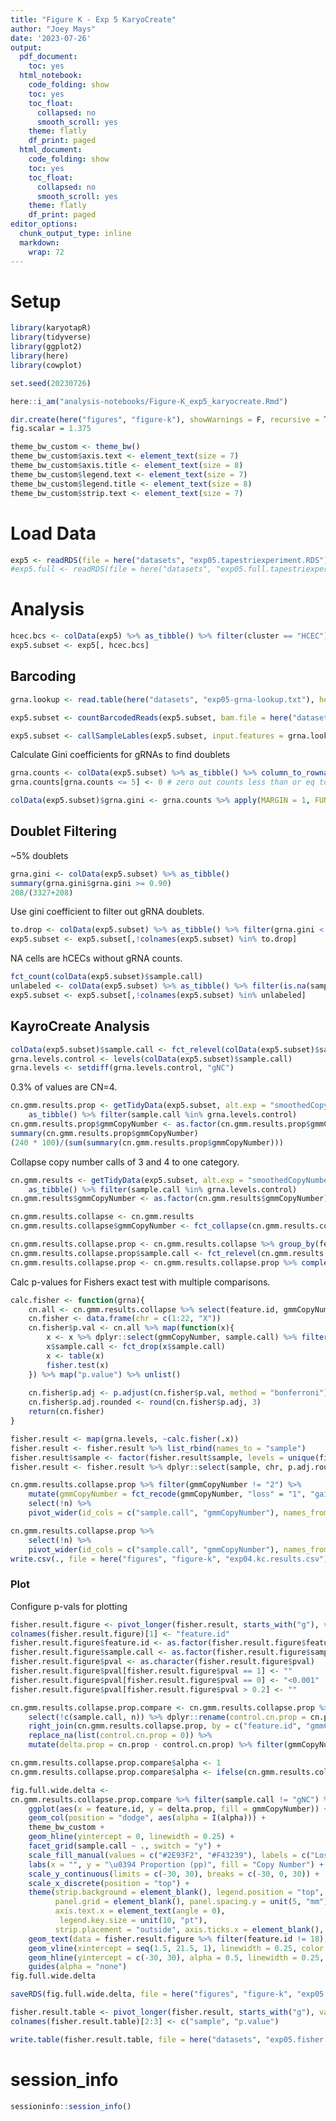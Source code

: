```yaml
---
title: "Figure K - Exp 5 KaryoCreate"
author: "Joey Mays"
date: '2023-07-26'
output:
  pdf_document:
    toc: yes
  html_notebook:
    code_folding: show
    toc: yes
    toc_float:
      collapsed: no
      smooth_scroll: yes
    theme: flatly
    df_print: paged
  html_document:
    code_folding: show
    toc: yes
    toc_float:
      collapsed: no
      smooth_scroll: yes
    theme: flatly
    df_print: paged
editor_options:
  chunk_output_type: inline
  markdown:
    wrap: 72
---
```


# Setup

```r
library(karyotapR)
library(tidyverse)
library(ggplot2)
library(here)
library(cowplot)
```

```r
set.seed(20230726)
```

```r
here::i_am("analysis-notebooks/Figure-K_exp5_karyocreate.Rmd")
```

```r
dir.create(here("figures", "figure-k"), showWarnings = F, recursive = T)
fig.scalar = 1.375

theme_bw_custom <- theme_bw()
theme_bw_custom$axis.text <- element_text(size = 7)
theme_bw_custom$axis.title <- element_text(size = 8)
theme_bw_custom$legend.text <- element_text(size = 7)
theme_bw_custom$legend.title <- element_text(size = 8)
theme_bw_custom$strip.text <- element_text(size = 7)
```

# Load Data

```r
exp5 <- readRDS(file = here("datasets", "exp05.tapestriexperiment.RDS"))
#exp5.full <- readRDS(file = here("datasets", "exp05.full.tapestriexperiment.RDS"))
```

# Analysis

```r
hcec.bcs <- colData(exp5) %>% as_tibble() %>% filter(cluster == "HCEC") %>% pull(cell.barcode)
exp5.subset <- exp5[, hcec.bcs]
```

## Barcoding

```r
grna.lookup <- read.table(here("datasets", "exp05-grna-lookup.txt"), header = T)
```

```r
exp5.subset <- countBarcodedReads(exp5.subset, bam.file = here("datasets", "exp05.cells.bam"), probe = "grna", barcode.lookup = grna.lookup, max.mismatch = 2, with.indels = F)
```

```r
exp5.subset <- callSampleLables(exp5.subset, input.features = grna.lookup$id, output.feature = "sample.call", return.table = F, min.count.threshold = 2)
```

Calculate Gini coefficients for gRNAs to find doublets

```r
grna.counts <- colData(exp5.subset) %>% as_tibble() %>% column_to_rownames("cell.barcode") %>% select(starts_with("g"))
grna.counts[grna.counts <= 5] <- 0 # zero out counts less than or eq to 5

colData(exp5.subset)$grna.gini <- grna.counts %>% apply(MARGIN = 1, FUN = DescTools::Gini)
```

## Doublet Filtering

~5% doublets

```r
grna.gini <- colData(exp5.subset) %>% as_tibble()
summary(grna.gini$grna.gini >= 0.90)
208/(3327+208)
```

Use gini coefficient to filter out gRNA doublets. 

```r
to.drop <- colData(exp5.subset) %>% as_tibble() %>% filter(grna.gini < 0.9) %>% pull(cell.barcode)
exp5.subset <- exp5.subset[,!colnames(exp5.subset) %in% to.drop]
```

NA cells are hCECs without gRNA counts.

```r
fct_count(colData(exp5.subset)$sample.call)
unlabeled <- colData(exp5.subset) %>% as_tibble() %>% filter(is.na(sample.call)) %>% pull(cell.barcode)
exp5.subset <- exp5.subset[,!colnames(exp5.subset) %in% unlabeled]
```

## KayroCreate Analysis

```r
colData(exp5.subset)$sample.call <- fct_relevel(colData(exp5.subset)$sample.call, c("gNC", "g6_2", "g7_1", "g20_2", "g20_3", "g20_4", "g20_6", "g20_7"))
grna.levels.control <- levels(colData(exp5.subset)$sample.call)
grna.levels <- setdiff(grna.levels.control, "gNC")
``` 

0.3% of values are CN=4.

```r
cn.gmm.results.prop <- getTidyData(exp5.subset, alt.exp = "smoothedCopyNumberByChr", assay = "gmmCopyNumber") %>%
    as_tibble() %>% filter(sample.call %in% grna.levels.control)
cn.gmm.results.prop$gmmCopyNumber <- as.factor(cn.gmm.results.prop$gmmCopyNumber)
summary(cn.gmm.results.prop$gmmCopyNumber)
(240 * 100)/(sum(summary(cn.gmm.results.prop$gmmCopyNumber)))
```

Collapse copy number calls of 3 and 4 to one category.

```r
cn.gmm.results <- getTidyData(exp5.subset, alt.exp = "smoothedCopyNumberByChr", assay = "gmmCopyNumber") %>%
    as_tibble() %>% filter(sample.call %in% grna.levels.control)
cn.gmm.results$gmmCopyNumber <- as.factor(cn.gmm.results$gmmCopyNumber)

cn.gmm.results.collapse <- cn.gmm.results
cn.gmm.results.collapse$gmmCopyNumber <- fct_collapse(cn.gmm.results.collapse$gmmCopyNumber, "3+" = c("3", "4"))

cn.gmm.results.collapse.prop <- cn.gmm.results.collapse %>% group_by(feature.id, sample.call) %>% dplyr::count(gmmCopyNumber) %>% mutate(cn.prop = round(n*100/sum(n),1)) %>% ungroup()
cn.gmm.results.collapse.prop$sample.call <- fct_relevel(cn.gmm.results.collapse.prop$sample.call, grna.levels.control)
cn.gmm.results.collapse.prop <- cn.gmm.results.collapse.prop %>% complete(nesting(feature.id), gmmCopyNumber, sample.call, fill = list(n = 0, cn.prop = 0)) %>% print(n=100)
```

Calc p-values for Fishers exact test with multiple comparisons.

```r
calc.fisher <- function(grna){
    cn.all <- cn.gmm.results.collapse %>% select(feature.id, gmmCopyNumber, sample.call) %>% group_split(.by = feature.id, .keep = F)
    cn.fisher <- data.frame(chr = c(1:22, "X"))
    cn.fisher$p.val <- cn.all %>% map(function(x){
        x <- x %>% dplyr::select(gmmCopyNumber, sample.call) %>% filter(sample.call %in% c("gNC", grna))
        x$sample.call <- fct_drop(x$sample.call)
        x <- table(x)
        fisher.test(x)
    }) %>% map("p.value") %>% unlist()
    
    cn.fisher$p.adj <- p.adjust(cn.fisher$p.val, method = "bonferroni")
    cn.fisher$p.adj.rounded <- round(cn.fisher$p.adj, 3)
    return(cn.fisher)
}

fisher.result <- map(grna.levels, ~calc.fisher(.x))
fisher.result <- fisher.result %>% list_rbind(names_to = "sample")
fisher.result$sample <- factor(fisher.result$sample, levels = unique(fisher.result$sample), labels = grna.levels)
fisher.result <- fisher.result %>% dplyr::select(sample, chr, p.adj.rounded) %>% pivot_wider(names_from = sample, values_from = p.adj.rounded) %>% print()
```

```r
cn.gmm.results.collapse.prop %>% filter(gmmCopyNumber != "2") %>% 
    mutate(gmmCopyNumber = fct_recode(gmmCopyNumber, "loss" = "1", "gain" = "3+")) %>% 
    select(!n) %>% 
    pivot_wider(id_cols = c("sample.call", "gmmCopyNumber"), names_from = feature.id, values_from = cn.prop)

cn.gmm.results.collapse.prop %>% 
    select(!n) %>% 
    pivot_wider(id_cols = c("sample.call", "gmmCopyNumber"), names_from = feature.id, values_from = cn.prop) %>% 
write.csv(., file = here("figures", "figure-k", "exp04.kc.results.csv"), col.names = T, row.names = F, quote = F)
```

### Plot 

Configure p-vals for plotting

```r
fisher.result.figure <- pivot_longer(fisher.result, starts_with("g"), values_to = "pval", names_to = "sample.call")
colnames(fisher.result.figure)[1] <- "feature.id"
fisher.result.figure$feature.id <- as.factor(fisher.result.figure$feature.id)
fisher.result.figure$sample.call <- as.factor(fisher.result.figure$sample.call)
fisher.result.figure$pval <- as.character(fisher.result.figure$pval)
fisher.result.figure$pval[fisher.result.figure$pval == 1] <- ""
fisher.result.figure$pval[fisher.result.figure$pval == 0] <- "<0.001"
fisher.result.figure$pval[fisher.result.figure$pval > 0.2] <- ""
```

```r
cn.gmm.results.collapse.prop.compare <- cn.gmm.results.collapse.prop %>% filter(sample.call == "gNC") %>% 
    select(!c(sample.call, n)) %>% dplyr::rename(control.cn.prop = cn.prop) %>% 
    right_join(cn.gmm.results.collapse.prop, by = c("feature.id", "gmmCopyNumber")) %>% 
    replace_na(list(control.cn.prop = 0)) %>% 
    mutate(delta.prop = cn.prop - control.cn.prop) %>% filter(gmmCopyNumber != 2, feature.id %in% c(1:17, 19:22, "X"))
```

```r
cn.gmm.results.collapse.prop.compare$alpha <- 1
cn.gmm.results.collapse.prop.compare$alpha <- ifelse(cn.gmm.results.collapse.prop.compare$delta.prop < 0, 0.2, 1)
```

```r
fig.full.wide.delta <- 
cn.gmm.results.collapse.prop.compare %>% filter(sample.call != "gNC") %>% 
    ggplot(aes(x = feature.id, y = delta.prop, fill = gmmCopyNumber)) +
    geom_col(position = "dodge", aes(alpha = I(alpha))) + 
    theme_bw_custom +
    geom_hline(yintercept = 0, linewidth = 0.25) +
    facet_grid(sample.call ~ ., switch = "y") +
    scale_fill_manual(values = c("#2E93F2", "#F43239"), labels = c("Loss", "Gain")) +
    labs(x = "", y = "\u0394 Proportion (pp)", fill = "Copy Number") +
    scale_y_continuous(limits = c(-30, 30), breaks = c(-30, 0, 30)) + 
    scale_x_discrete(position = "top") + 
    theme(strip.background = element_blank(), legend.position = "top", 
          panel.grid = element_blank(), panel.spacing.y = unit(5, "mm"),
          axis.text.x = element_text(angle = 0), 
           legend.key.size = unit(10, "pt"), 
          strip.placement = "outside", axis.ticks.x = element_blank(), strip.text.y.left = element_text(angle = 0), panel.border = element_blank()) +
    geom_text(data = fisher.result.figure %>% filter(feature.id != 18), aes(label = pval, x = feature.id, y = -20), inherit.aes = F, size = 6/.pt) + 
    geom_vline(xintercept = seq(1.5, 21.5, 1), linewidth = 0.25, color = "grey") +
    geom_hline(yintercept = c(-30, 30), alpha = 0.5, linewidth = 0.25, color = "grey", linetype = "dashed") +
    guides(alpha = "none")
fig.full.wide.delta
```

```r
saveRDS(fig.full.wide.delta, file = here("figures", "figure-k", "exp05.kc.wide.RDS"))
```

```r
fisher.result.table <- pivot_longer(fisher.result, starts_with("g"), values_to = "pval", names_to = "sample.call")
colnames(fisher.result.table)[2:3] <- c("sample", "p.value")
```

```r
write.table(fisher.result.table, file = here("datasets", "exp05.fisher.results.txt"), quote = F, sep = "\t", row.names = F, col.names = T)
```


# session_info

```r
sessioninfo::session_info()
```